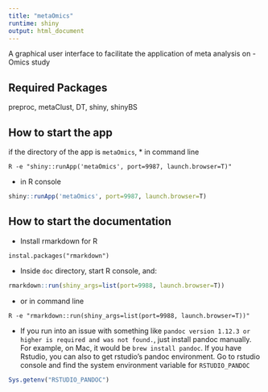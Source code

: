 ```yaml
---
title: "metaOmics"
runtime: shiny
output: html_document
---
```


A graphical user interface to facilitate the application of meta analysis on -Omics study

## Required Packages

preproc, metaClust, DT, shiny, shinyBS

## How to start the app
if the directory of the app is `metaOmics`,
* in command line
```
R -e "shiny::runApp('metaOmics', port=9987, launch.browser=T)"
```
* in R console
```r
shiny::runApp('metaOmics', port=9987, launch.browser=T)
```

## How to start the documentation

* Install rmarkdown for R
```
instal.packages("rmarkdown")
```
* Inside `doc` directory, start R console, and:
```r
rmarkdown::run(shiny_args=list(port=9988, launch.browser=T))
```
* or in command line
```
R -e "rmarkdown::run(shiny_args=list(port=9988, launch.browser=T))"
```
* If you run into an issue with something like `pandoc version 1.12.3 or higher is required and was not found.`, just install pandoc manually. For example, on Mac, it would be `brew install pandoc`. If you have Rstudio, you can also to get rstudio's pandoc environment. Go to rstudio console and find the system environment variable for `RSTUDIO_PANDOC`
```r
Sys.getenv("RSTUDIO_PANDOC")
```
